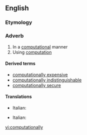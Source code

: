 ==English==

===Etymology===
{{suffix|computational|ly}}

===Adverb===
{{en-adv}}

# In a [[computational]] manner
# Using [[computation]]

====Derived terms====
*[[computationally expensive]]
*[[computationally indistinguishable]]
* [[computationally secure]]

====Translations====
{{trans-top|computational manner}}
* Italian: {{t-|it|computazionalmente}}
{{trans-mid}}
{{trans-bottom}}
{{trans-top|using computation}}
* Italian: {{t-|it|computazionalmente}}
{{trans-mid}}
{{trans-bottom}}

[[vi:computationally]]